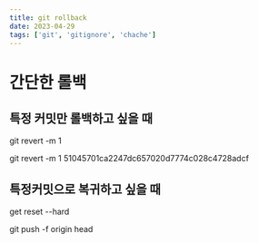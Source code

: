 ```yaml
---
title: git rollback
date: 2023-04-29
tags: ['git', 'gitignore', 'chache']
---
```



# 간단한 롤백


## 특정 커밋만 롤백하고 싶을 때
git revert -m 1 <commit hash>

git revert -m 1 51045701ca2247dc657020d7774c028c4728adcf


## 특정커밋으로 복귀하고 싶을 때
get reset --hard <commit hash>

git push -f origin head 
